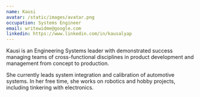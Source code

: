 ```yaml
---
name: Kausi
avatar: /static/images/avatar.png
occupation: Systems Engineer
email: writewidme@google.com
linkedin: https://www.linkedin.com/in/kausalyap
---
```


Kausi is an Engineering Systems leader with demonstrated success managing teams of cross-functional disciplines in product development and management from concept to production. 

She currently leads system integration and calibration of automotive systems. In her free time, she works on robotics and hobby projects, including tinkering with electronics.

